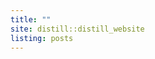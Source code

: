 ```yaml
---
title: ""
site: distill::distill_website
listing: posts
---
```






<!-- <div id="tsparticles"></div> -->
<!--   <style> -->
<!--   #tsparticles { -->
<!--   width: 100%; -->
<!--   height: 100%; -->
<!--   background-size: cover; -->
<!--   background-position: 50% 50%; -->
<!--   background-repeat: no-repeat;} -->

<!--  </style> -->

<!--   <script -->
<!--     src="https://cdnjs.cloudflare.com/ajax/libs/tsparticles/1.18.1/tsparticles.min.js" -->
<!--     integrity="sha512-PYHWDEuXOTJ9MZ+/QHqkbgiEYZ+LImQv3i/9NyYOABFvK37e4q4Wg7aQDN1JpoGiEu1TYZh6JMrZluZox2gbDA==" -->
<!--     crossorigin="anonymous" -->
<!--   ></script> -->

<!--   <script> -->
<!--    tsParticles.load("tsparticles", { -->
<!--   particles: { -->
<!--     color: { -->
<!--       value: "#000" -->
<!--     }, -->
<!--     links: { -->
<!--       color: { -->
<!--         value: "#000" -->
<!--       }, -->
<!--       enable: true, -->
<!--       opacity: 0.5 -->
<!--     }, -->
<!--     move: { -->
<!--       enable: true -->
<!--     }, -->
<!--     opacity: { -->
<!--       value: 0.5 -->
<!--     }, -->
<!--     size: { -->
<!--       value: 2 -->
<!--     } -->
<!--   } -->
<!-- }); -->
<!--   </script> -->

